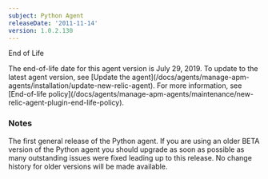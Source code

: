 ```yaml
---
subject: Python Agent
releaseDate: '2011-11-14'
version: 1.0.2.130
---
```


End of Life

<Callout variant="important">
  The end-of-life date for this agent version is July 29, 2019. To update to the latest agent version, see [Update the agent](/docs/agents/manage-apm-agents/installation/update-new-relic-agent). For more information, see [End-of-life policy](/docs/agents/manage-apm-agents/maintenance/new-relic-agent-plugin-end-life-policy).
</Callout>

### Notes

The first general release of the Python agent. If you are using an older BETA version of the Python agent you should upgrade as soon as possible as many outstanding issues were fixed leading up to this release. No change history for older versions will be made available.

